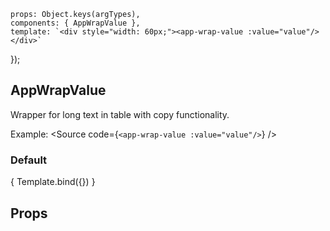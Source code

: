 
<Meta title="ui-kit/table-columns/AppWrapValue" component={AppWrapValue} />

    props: Object.keys(argTypes),
    components: { AppWrapValue },
    template: `<div style="width: 60px;"><app-wrap-value :value="value"/></div>`
});


## AppWrapValue
Wrapper for long text in table with copy functionality.

Example:
<Source code={`<app-wrap-value :value="value"/>`} />

### Default
<Canvas>
    <Story name="Default view" args={{ value: 'Some long text' }}>
        { Template.bind({}) }
    </Story>
</Canvas>


## Props
<ArgsTable story="Default view" />
